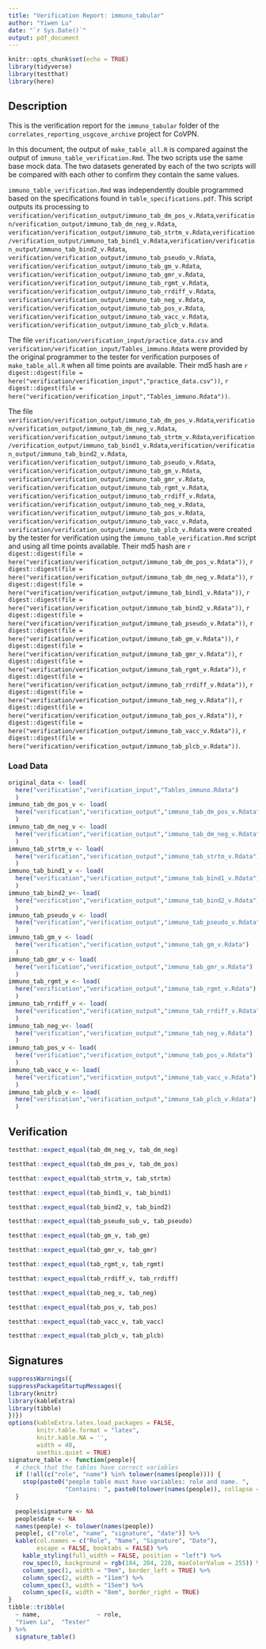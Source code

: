 ```yaml
---
title: "Verification Report: immuno_tabular"
author: "Yiwen Lu"
date: "`r Sys.Date()`"
output: pdf_document
---
```


```r
knitr::opts_chunk$set(echo = TRUE)
library(tidyverse)
library(testthat)
library(here)
```

## Description

This is the verification report for the `immuno_tabular` folder of the `correlates_reporting_usgcove_archive` project for CoVPN. 

In this document, the output of `make_table_all.R` is compared against the output of `immuno_table_verification.Rmd`. The two scripts use the same base mock data. The two datasets generated by each of the two scripts will be compared with each other to confirm they contain the same values.

`immuno_table_verification.Rmd` was independently double programmed based on the specifications found in `table_specifications.pdf`. This script outputs its processing to \newline 
`verification/verification_output/immuno_tab_dm_pos_v.Rdata`,\newline  `verification/verification_output/immuno_tab_dm_neg_v.Rdata`,\newline 
`verification/verification_output/immuno_tab_strtm_v.Rdata`,\newline `verification/verification_output/immuno_tab_bind1_v.Rdata`,\newline  `verification/verification_output/immuno_tab_bind2_v.Rdata`,\newline 
`verification/verification_output/immuno_tab_pseudo_v.Rdata`,\newline 
`verification/verification_output/immuno_tab_gm_v.Rdata`,\newline 
`verification/verification_output/immuno_tab_gmr_v.Rdata`,\newline 
`verification/verification_output/immuno_tab_rgmt_v.Rdata`,\newline 
`verification/verification_output/immuno_tab_rrdiff_v.Rdata`,\newline 
`verification/verification_output/immuno_tab_neg_v.Rdata`,\newline 
`verification/verification_output/immuno_tab_pos_v.Rdata`,\newline 
`verification/verification_output/immuno_tab_vacc_v.Rdata`,\newline 
`verification/verification_output/immuno_tab_plcb_v.Rdata`.

The file `verification/verification_input/practice_data.csv` and \newline  `verification/verification_input/Tables_immuno.Rdata` were provided by the original programmer to the tester for verification purposes of `make_table_all.R` when all time points are available.
Their md5 hash are `r digest::digest(file = here("verification/verification_input","practice_data.csv"))`, `r digest::digest(file = here("verification/verification_input","Tables_immuno.Rdata"))`.

The file \newline 
`verification/verification_output/immuno_tab_dm_pos_v.Rdata`,\newline  `verification/verification_output/immuno_tab_dm_neg_v.Rdata`,\newline 
`verification/verification_output/immuno_tab_strtm_v.Rdata`,\newline `verification/verification_output/immuno_tab_bind1_v.Rdata`,\newline  `verification/verification_output/immuno_tab_bind2_v.Rdata`,\newline 
`verification/verification_output/immuno_tab_pseudo_v.Rdata`,\newline 
`verification/verification_output/immuno_tab_gm_v.Rdata`,\newline 
`verification/verification_output/immuno_tab_gmr_v.Rdata`,\newline 
`verification/verification_output/immuno_tab_rgmt_v.Rdata`,\newline 
`verification/verification_output/immuno_tab_rrdiff_v.Rdata`,\newline 
`verification/verification_output/immuno_tab_neg_v.Rdata`,\newline 
`verification/verification_output/immuno_tab_pos_v.Rdata`,\newline 
`verification/verification_output/immuno_tab_vacc_v.Rdata`,\newline 
`verification/verification_output/immuno_tab_plcb_v.Rdata`\newline 
were created by the tester for verification using the `immuno_table_verification.Rmd` script and using all time points available.
Their md5 hash are `r digest::digest(file = here("verification/verification_output/immuno_tab_dm_pos_v.Rdata"))`,
\newline 
`r digest::digest(file = here("verification/verification_output/immuno_tab_dm_neg_v.Rdata"))`,
\newline 
`r digest::digest(file = here("verification/verification_output/immuno_tab_bind1_v.Rdata"))`,
\newline 
`r digest::digest(file = here("verification/verification_output/immuno_tab_bind2_v.Rdata"))`, \newline 
`r digest::digest(file = here("verification/verification_output/immuno_tab_pseudo_v.Rdata"))`, \newline 
`r digest::digest(file = here("verification/verification_output/immuno_tab_gm_v.Rdata"))`, \newline 
`r digest::digest(file = here("verification/verification_output/immuno_tab_gmr_v.Rdata"))`, \newline 
`r digest::digest(file = here("verification/verification_output/immuno_tab_rgmt_v.Rdata"))`, \newline 
`r digest::digest(file = here("verification/verification_output/immuno_tab_rrdiff_v.Rdata"))`, \newline 
`r digest::digest(file = here("verification/verification_output/immuno_tab_neg_v.Rdata"))`, \newline 
`r digest::digest(file = here("verification/verification_output/immuno_tab_pos_v.Rdata"))`, \newline 
`r digest::digest(file = here("verification/verification_output/immuno_tab_vacc_v.Rdata"))`, \newline 
`r digest::digest(file = here("verification/verification_output/immuno_tab_plcb_v.Rdata"))`.

### Load Data

```r
original_data <- load(
  here("verification","verification_input","Tables_immuno.Rdata")
  )
immuno_tab_dm_pos_v <- load(
  here("verification","verification_output","immuno_tab_dm_pos_v.Rdata")
  )
immuno_tab_dm_neg_v <- load(
  here("verification","verification_output","immuno_tab_dm_neg_v.Rdata")
  )
immuno_tab_strtm_v <- load(
  here("verification","verification_output","immuno_tab_strtm_v.Rdata")
  )
immuno_tab_bind1_v <- load(
  here("verification","verification_output","immuno_tab_bind1_v.Rdata")
  )
immuno_tab_bind2_v<- load(
  here("verification","verification_output","immuno_tab_bind2_v.Rdata")
  )
immuno_tab_pseudo_v <- load(
  here("verification","verification_output","immuno_tab_pseudo_v.Rdata")
  )
immuno_tab_gm_v <- load(
  here("verification","verification_output","immuno_tab_gm_v.Rdata")
  )
immuno_tab_gmr_v <- load(
  here("verification","verification_output","immuno_tab_gmr_v.Rdata")
  )
immuno_tab_rgmt_v <- load(
  here("verification","verification_output","immuno_tab_rgmt_v.Rdata")
  )
immuno_tab_rrdiff_v <- load(
  here("verification","verification_output","immuno_tab_rrdiff_v.Rdata")
  )
immuno_tab_neg_v<- load(
  here("verification","verification_output","immuno_tab_neg_v.Rdata")
  )
immuno_tab_pos_v <- load(
  here("verification","verification_output","immuno_tab_pos_v.Rdata")
  )
immuno_tab_vacc_v <- load(
  here("verification","verification_output","immuno_tab_vacc_v.Rdata")
  )
immuno_tab_plcb_v <- load(
  here("verification","verification_output","immuno_tab_plcb_v.Rdata")
  )
```

## Verification

```r
testthat::expect_equal(tab_dm_neg_v, tab_dm_neg)

testthat::expect_equal(tab_dm_pos_v, tab_dm_pos)

testthat::expect_equal(tab_strtm_v, tab_strtm)

testthat::expect_equal(tab_bind1_v, tab_bind1)

testthat::expect_equal(tab_bind2_v, tab_bind2)

testthat::expect_equal(tab_pseudo_sub_v, tab_pseudo)

testthat::expect_equal(tab_gm_v, tab_gm)

testthat::expect_equal(tab_gmr_v, tab_gmr)

testthat::expect_equal(tab_rgmt_v, tab_rgmt)

testthat::expect_equal(tab_rrdiff_v, tab_rrdiff)

testthat::expect_equal(tab_neg_v, tab_neg)

testthat::expect_equal(tab_pos_v, tab_pos)

testthat::expect_equal(tab_vacc_v, tab_vacc)

testthat::expect_equal(tab_plcb_v, tab_plcb)
```


## Signatures

```r
suppressWarnings({
suppressPackageStartupMessages({
library(knitr)
library(kableExtra)
library(tibble)
})})
options(kableExtra.latex.load_packages = FALSE, 
        knitr.table.format = "latex",
        knitr.kable.NA = '',
        width = 40,
        usethis.quiet = TRUE)
signature_table <- function(people){
  # check that the tables have correct variables
  if (!all(c("role", "name") %in% tolower(names(people)))) {
    stop(paste0("people table must have variables: role and name. ",
                "Contains: ", paste0(tolower(names(people)), collapse = ", ")))
  }
  
  people$signature <- NA
  people$date <- NA
  names(people) <- tolower(names(people))
  people[, c("role", "name", "signature", "date")] %>% 
  kable(col.names = c("Role", "Name", "Signature", "Date"),
        escape = FALSE, booktabs = FALSE) %>% 
    kable_styling(full_width = FALSE, position = "left") %>% 
    row_spec(0, background = rgb(184, 204, 228, maxColorValue = 255)) %>% 
    column_spec(1, width = "9em", border_left = TRUE) %>% 
    column_spec(2, width = "11em") %>% 
    column_spec(3, width = "15em") %>% 
    column_spec(4, width = "8em", border_right = TRUE)
}
tibble::tribble(
  ~ name,                ~ role,
  "Yiwen Lu",  "Tester"
) %>% 
  signature_table()
```

